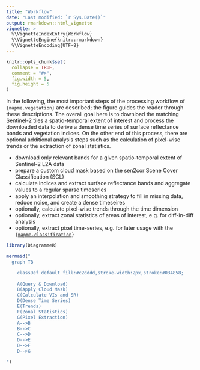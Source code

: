 ```yaml
---
title: "Workflow"
date: "Last modified: `r Sys.Date()`"
output: rmarkdown::html_vignette
vignette: >
  %\VignetteIndexEntry{Workflow}
  %\VignetteEngine{knitr::rmarkdown}
  %\VignetteEncoding{UTF-8}
---
```


```r
knitr::opts_chunk$set(
  collapse = TRUE,
  comment = "#>",
  fig.width = 5,
  fig.height = 5
)
```

In the following, the most important steps of the processing workflow 
of `{mapme.vegetation}` are described; the figure guides the reader through these
descriptions. The overall goal here is to download the matching Sentinel-2 tiles
a spatio-temporal extent of interest and process the downloaded data to 
derive a dense time series of surface reflectance bands and vegetation indices. 
On the other end of this process, there are optional additional analysis steps
such as the calculation of pixel-wise trends or the extraction of zonal statistics. 

-  download only relevant bands for a given spatio-temporal extent of Sentinel-2 L2A data
-  prepare a custom cloud mask based on the sen2cor Scene Cover Classification (SCL)
-  calculate indices and extract surface reflectance bands and aggregate values to a regular sparse timeseries
-  apply an interpolation and smoothing strategy to fill in missing data, reduce noise, and create a dense timeseires
-  optionally, calculate pixel-wise trends through the time dimension
-  optionally, extract zonal statistics of areas of interest, e.g. for diff-in-diff analysis
-  optionally, extract pixel time-series, e.g. for later usage with the <code>{[mapme.classification](https://mapme-initiative.github.io/mapme.classification/)}</code>


```r
library(DiagrammeR)

mermaid("
  graph TB

    classDef default fill:#c2dddd,stroke-width:2px,stroke:#034858;
 
    A(Query & Download)
    B(Apply Cloud Mask)
    C(Calculate VIs and SR)
    D(Dense Time Series)
    E(Trends)
    F(Zonal Statistics)
    G(Pixel Extraction)
    A-->B
    B-->C
    C-->D
    D-->E
    D-->F
    D-->G

")

```

